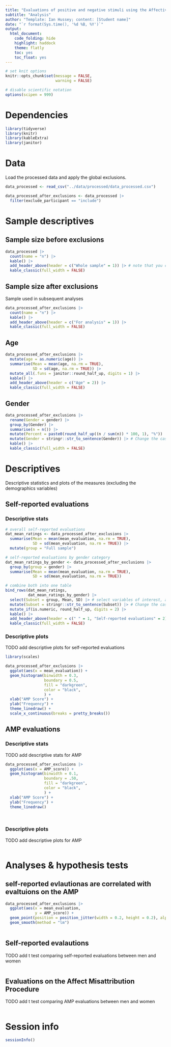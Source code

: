 ```yaml
---
title: "Evaluations of positive and negative stimuli using the Affective Misattribution Procedure (AMP) and self-reports"
subtitle: "Analysis"
author: "Template: Ian Hussey; content: [Student name]"
date: "`r format(Sys.time(), '%d %B, %Y')`"
output:
  html_document:
    code_folding: hide
    highlight: haddock
    theme: flatly
    toc: yes
    toc_float: yes
---
```


```r

# set knit options
knitr::opts_chunk$set(message = FALSE,
                      warning = FALSE)

# disable scientific notation
options(scipen = 999) 

```

# Dependencies

```r

library(tidyverse)
library(knitr)
library(kableExtra)
library(janitor)

```

# Data

Load the processed data and apply the global exclusions.

```r

data_processed <- read_csv("../data/processed/data_processed.csv")

data_processed_after_exclusions <- data_processed |>
  filter(exclude_participant == "include")

```

# Sample descriptives

## Sample size before exclusions

```r

data_processed |>
  count(name = "n") |>
  kable() |>
  add_header_above(header = c("Whole sample" = 1)) |> # note that you can add header rows to tables like this. The "1" indicates the number of columns the header should span. The sum of these numbers must equal the number of columns or you'll get an error.
  kable_classic(full_width = FALSE)

```

## Sample size after exclusions

Sample used in subsequent analyses

```r

data_processed_after_exclusions |>
  count(name = "n") |>
  kable() |>
  add_header_above(header = c("For analysis" = 1)) |>
  kable_classic(full_width = FALSE)

```

## Age

```r

data_processed_after_exclusions |>
  mutate(age = as.numeric(age)) |>
  summarise(Mean = mean(age, na.rm = TRUE),
            SD = sd(age, na.rm = TRUE)) |>
  mutate_all(.funs = janitor::round_half_up, digits = 1) |>
  kable() |>
  add_header_above(header = c("Age" = 2)) |>
  kable_classic(full_width = FALSE)

```

## Gender

```r

data_processed_after_exclusions |> 
  rename(Gender = gender) |>
  group_by(Gender) |> 
  summarise(n = n()) |> 
  mutate(Percent = paste0(round_half_up((n / sum(n)) * 100, 1), "%")) |>
  mutate(Gender = stringr::str_to_sentence(Gender)) |> # Change the case of the Gender variable so that it prints nicely
  kable() |>
  kable_classic(full_width = FALSE)

```

# Descriptives

Descriptive statistics and plots of the measures (excluding the demographics variables)

## Self-reported evaluations

### Descriptive stats

```r

# overall self-reported evaluations
dat_mean_ratings <- data_processed_after_exclusions |>
  summarise(Mean = mean(mean_evaluation, na.rm = TRUE),
            SD = sd(mean_evaluation, na.rm = TRUE)) |>
  mutate(group = "Full sample")

# self-reported evaluations by gender category
dat_mean_ratings_by_gender <- data_processed_after_exclusions |>
  group_by(group = gender) |>
  summarise(Mean = mean(mean_evaluation, na.rm = TRUE),
            SD = sd(mean_evaluation, na.rm = TRUE))

# combine both into one table
bind_rows(dat_mean_ratings,
          dat_mean_ratings_by_gender) |>
  select(Subset = group, Mean, SD) |> # select variables of interest, and rename one 
  mutate(Subset = stringr::str_to_sentence(Subset)) |> # Change the case of the Subset variable so that it prints nicely
  mutate_if(is.numeric, round_half_up, digits = 2) |>
  kable() |>
  add_header_above(header = c(" " = 1, "Self-reported evaluations" = 2)) |>
  kable_classic(full_width = FALSE)

```

### Descriptive plots

TODO add descriptive plots for self-reported evaluations

```r
library(scales)

data_processed_after_exclusions |> 
  ggplot(aes(x = mean_evaluation)) +
  geom_histogram(binwidth = 0.3,
                 boundary = 0.5,
                 fill = "darkgreen", 
                 color = "black", 
                 ) +
  xlab("AMP Score") +
  ylab("Frequency") +
  theme_linedraw() +
  scale_x_continuous(breaks = pretty_breaks())

```

## AMP evaluations

### Descriptive stats

TODO add descriptive stats for AMP

```r

data_processed_after_exclusions |> 
  ggplot(aes(x = AMP_score)) +
  geom_histogram(binwidth = 0.1,
                 boundary = .50, 
                 fill = "darkgreen", 
                 color = "black", 
                 ) +
  xlab("AMP Score") +
  ylab("Frequency") +
  theme_linedraw()
  



```

### Descriptive plots

TODO add descriptive plots for AMP

```r


```

# Analyses & hypothesis tests

## self-reported evlautionas are correlated with evaltuions on the AMP

```r

data_processed_after_exclusions |> 
  ggplot(aes(x = mean_evaluation,
             y = AMP_score)) +
  geom_point(position = position_jitter(width = 0.2, height = 0.2), alpha = 0.5, color = "red") +
  geom_smooth(method = "lm")
  

```


## Self-reported evalautions

TODO add t test comparing self-reported evaluations between men and women

```r



```

## Evaluations on the Affect Misattribution Procedure

TODO add t test comparing AMP evaluations between men and women

```r



```

# Session info

```r

sessionInfo()

```



